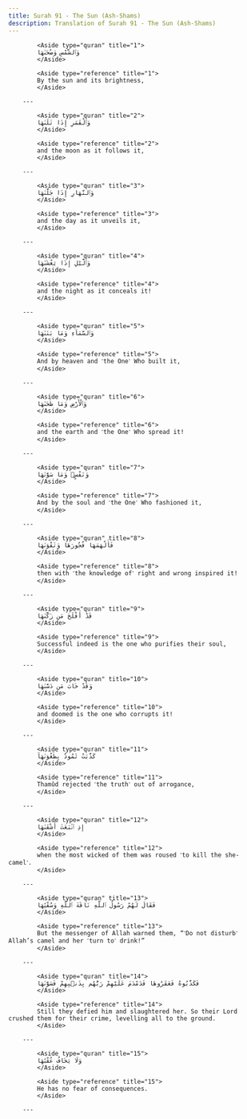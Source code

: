 ```yaml
---
title: Surah 91 - The Sun (Ash-Shams)
description: Translation of Surah 91 - The Sun (Ash-Shams)
---
```





            <Aside type="quran" title="1">
            وَٱلشَّمْسِ وَضُحَىٰهَا
            </Aside>

            <Aside type="reference" title="1">
            By the sun and its brightness,
            </Aside>

        ---
        
            <Aside type="quran" title="2">
            وَٱلْقَمَرِ إِذَا تَلَىٰهَا
            </Aside>

            <Aside type="reference" title="2">
            and the moon as it follows it,
            </Aside>

        ---
        
            <Aside type="quran" title="3">
            وَٱلنَّهَارِ إِذَا جَلَّىٰهَا
            </Aside>

            <Aside type="reference" title="3">
            and the day as it unveils it,
            </Aside>

        ---
        
            <Aside type="quran" title="4">
            وَٱلَّيْلِ إِذَا يَغْشَىٰهَا
            </Aside>

            <Aside type="reference" title="4">
            and the night as it conceals it!
            </Aside>

        ---
        
            <Aside type="quran" title="5">
            وَٱلسَّمَآءِ وَمَا بَنَىٰهَا
            </Aside>

            <Aside type="reference" title="5">
            And by heaven and ˹the One˺ Who built it,
            </Aside>

        ---
        
            <Aside type="quran" title="6">
            وَٱلْأَرْضِ وَمَا طَحَىٰهَا
            </Aside>

            <Aside type="reference" title="6">
            and the earth and ˹the One˺ Who spread it!
            </Aside>

        ---
        
            <Aside type="quran" title="7">
            وَنَفْسٍۢ وَمَا سَوَّىٰهَا
            </Aside>

            <Aside type="reference" title="7">
            And by the soul and ˹the One˺ Who fashioned it,
            </Aside>

        ---
        
            <Aside type="quran" title="8">
            فَأَلْهَمَهَا فُجُورَهَا وَتَقْوَىٰهَا
            </Aside>

            <Aside type="reference" title="8">
            then with ˹the knowledge of˺ right and wrong inspired it!
            </Aside>

        ---
        
            <Aside type="quran" title="9">
            قَدْ أَفْلَحَ مَن زَكَّىٰهَا
            </Aside>

            <Aside type="reference" title="9">
            Successful indeed is the one who purifies their soul,
            </Aside>

        ---
        
            <Aside type="quran" title="10">
            وَقَدْ خَابَ مَن دَسَّىٰهَا
            </Aside>

            <Aside type="reference" title="10">
            and doomed is the one who corrupts it!
            </Aside>

        ---
        
            <Aside type="quran" title="11">
            كَذَّبَتْ ثَمُودُ بِطَغْوَىٰهَآ
            </Aside>

            <Aside type="reference" title="11">
            Thamûd rejected ˹the truth˺ out of arrogance,
            </Aside>

        ---
        
            <Aside type="quran" title="12">
            إِذِ ٱنۢبَعَثَ أَشْقَىٰهَا
            </Aside>

            <Aside type="reference" title="12">
            when the most wicked of them was roused ˹to kill the she-camel˺.
            </Aside>

        ---
        
            <Aside type="quran" title="13">
            فَقَالَ لَهُمْ رَسُولُ ٱللَّهِ نَاقَةَ ٱللَّهِ وَسُقْيَٰهَا
            </Aside>

            <Aside type="reference" title="13">
            But the messenger of Allah warned them, “˹Do not disturb˺ Allah’s camel and her ˹turn to˺ drink!”
            </Aside>

        ---
        
            <Aside type="quran" title="14">
            فَكَذَّبُوهُ فَعَقَرُوهَا فَدَمْدَمَ عَلَيْهِمْ رَبُّهُم بِذَنۢبِهِمْ فَسَوَّىٰهَا
            </Aside>

            <Aside type="reference" title="14">
            Still they defied him and slaughtered her. So their Lord crushed them for their crime, levelling all to the ground.
            </Aside>

        ---
        
            <Aside type="quran" title="15">
            وَلَا يَخَافُ عُقْبَٰهَا
            </Aside>

            <Aside type="reference" title="15">
            He has no fear of consequences.
            </Aside>

        ---
        